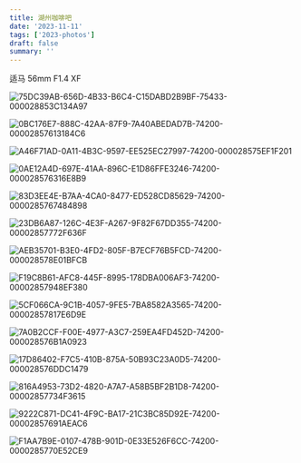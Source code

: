 ```yaml
---
title: 湖州咖啡吧
date: '2023-11-11'
tags: ['2023-photos']
draft: false
summary: ''
---
```


适马 56mm F1.4 XF

![75DC39AB-656D-4B33-B6C4-C15DABD2B9BF-75433-000028853C134A97](https://cdn.jsdelivr.net/gh/klaaay/pbed@main/uPic/75DC39AB-656D-4B33-B6C4-C15DABD2B9BF-75433-000028853C134A97.jpg)

![0BC176E7-888C-42AA-87F9-7A40ABEDAD7B-74200-00002857613184C6](https://cdn.jsdelivr.net/gh/klaaay/pbed@main/uPic/0BC176E7-888C-42AA-87F9-7A40ABEDAD7B-74200-00002857613184C6.jpg)

![A46F71AD-0A11-4B3C-9597-EE525EC27997-74200-000028575EF1F201](https://cdn.jsdelivr.net/gh/klaaay/pbed@main/uPic/A46F71AD-0A11-4B3C-9597-EE525EC27997-74200-000028575EF1F201.jpg)

![0AE12A4D-697E-41AA-896C-E1D86FFE3246-74200-000028576316E8B9](https://cdn.jsdelivr.net/gh/klaaay/pbed@main/uPic/0AE12A4D-697E-41AA-896C-E1D86FFE3246-74200-000028576316E8B9.jpg)

![83D3EE4E-B7AA-4CA0-8477-ED528CD85629-74200-0000285767484898](https://cdn.jsdelivr.net/gh/klaaay/pbed@main/uPic/83D3EE4E-B7AA-4CA0-8477-ED528CD85629-74200-0000285767484898.jpg)

![23DB6A87-126C-4E3F-A267-9F82F67DD355-74200-00002857772F636F](https://cdn.jsdelivr.net/gh/klaaay/pbed@main/uPic/23DB6A87-126C-4E3F-A267-9F82F67DD355-74200-00002857772F636F.jpg)

![AEB35701-B3E0-4FD2-805F-B7ECF76B5FCD-74200-000028578E01BFCB](https://cdn.jsdelivr.net/gh/klaaay/pbed@main/uPic/AEB35701-B3E0-4FD2-805F-B7ECF76B5FCD-74200-000028578E01BFCB.jpg)

![F19C8B61-AFC8-445F-8995-178DBA006AF3-74200-00002857948EF380](https://cdn.jsdelivr.net/gh/klaaay/pbed@main/uPic/F19C8B61-AFC8-445F-8995-178DBA006AF3-74200-00002857948EF380.jpg)

![5CF066CA-9C1B-4057-9FE5-7BA8582A3565-74200-00002857817E6D9E](https://cdn.jsdelivr.net/gh/klaaay/pbed1@master/uPic/5CF066CA-9C1B-4057-9FE5-7BA8582A3565-74200-00002857817E6D9E.jpg)

![7A0B2CCF-F00E-4977-A3C7-259EA4FD452D-74200-000028576B1A0923](https://cdn.jsdelivr.net/gh/klaaay/pbed1@master/uPic/7A0B2CCF-F00E-4977-A3C7-259EA4FD452D-74200-000028576B1A0923.jpg)

![17D86402-F7C5-410B-875A-50B93C23A0D5-74200-000028576DDC1479](https://cdn.jsdelivr.net/gh/klaaay/pbed1@master/uPic/17D86402-F7C5-410B-875A-50B93C23A0D5-74200-000028576DDC1479.jpg)

![816A4953-73D2-4820-A7A7-A58B5BF2B1D8-74200-00002857734F3615](https://cdn.jsdelivr.net/gh/klaaay/pbed1@master/uPic/816A4953-73D2-4820-A7A7-A58B5BF2B1D8-74200-00002857734F3615.jpg)

![9222C871-DC41-4F9C-BA17-21C3BC85D92E-74200-00002857691AEAC6](https://cdn.jsdelivr.net/gh/klaaay/pbed1@master/uPic/9222C871-DC41-4F9C-BA17-21C3BC85D92E-74200-00002857691AEAC6.jpg)

![F1AA7B9E-0107-478B-901D-0E33E526F6CC-74200-0000285770E52CE9](https://cdn.jsdelivr.net/gh/klaaay/pbed1@master/uPic/F1AA7B9E-0107-478B-901D-0E33E526F6CC-74200-0000285770E52CE9.jpg)